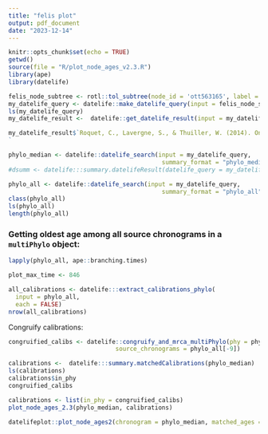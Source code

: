 ```yaml
---
title: "felis plot"
output: pdf_document
date: "2023-12-14"
---
```


```r
knitr::opts_chunk$set(echo = TRUE)
getwd()
source(file = "R/plot_node_ages_v2.3.R")
library(ape)
library(datelife)
```


```r
felis_node_subtree <- rotl::tol_subtree(node_id = 'ott563165', label = "name")
my_datelife_query <- datelife::make_datelife_query(input = felis_node_subtree)
ls(my_datelife_query)
my_datelife_result <-  datelife::get_datelife_result(input = my_datelife_query, cache = opentree_chronograms)
```

```r
my_datelife_result$`Roquet, C., Lavergne, S., & Thuiller, W. (2014). One Tree to Link Them All: A Phylogenetic Dataset for the European Tetrapoda. PLoS Currents. doi:10.1371/currents.tol.5102670fff8aa5c918e78f5592790e48
`
```

```r
phylo_median <- datelife::datelife_search(input = my_datelife_query,
                                           summary_format = "phylo_median")
#dsumm <- datelife:::summary.datelifeResult(datelife_query = my_datelife_query, object = my_datelife_result) 

phylo_all <- datelife::datelife_search(input = my_datelife_query,
                                           summary_format = "phylo_all")
class(phylo_all)
ls(phylo_all)
length(phylo_all)
```

### Getting oldest age among all source chronograms in a `multiPhylo` object:

```r
lapply(phylo_all, ape::branching.times)

plot_max_time <- 846
```


```r
all_calibrations <- datelife:::extract_calibrations_phylo(
  input = phylo_all,
  each = FALSE)
nrow(all_calibrations)
```
Congruify calibrations:


```r
congruified_calibs <- datelife::congruify_and_mrca_multiPhylo(phy = phylo_median,
                              source_chronograms = phylo_all[-9])

```

```r

calibrations <-  datelife:::summary.matchedCalibrations(phylo_median)
ls(calibrations)
calibrations$in_phy
congruified_calibs

calibrations <- list(in_phy = congruified_calibs)
plot_node_ages_2.3(phylo_median, calibrations)
```

```r
datelifeplot::plot_node_ages2(chronogram = phylo_median, matched_ages = calibrations)
```

